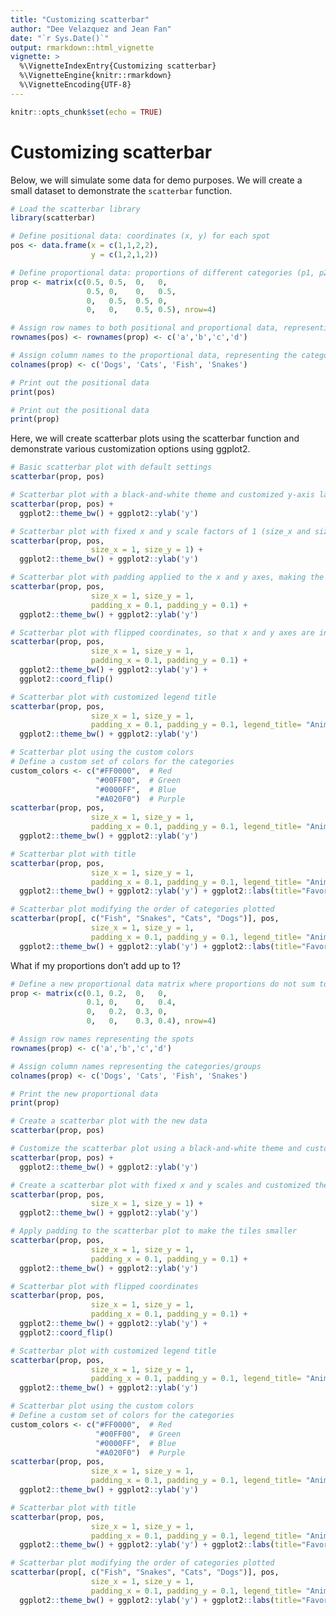 ```yaml
---
title: "Customizing scatterbar"
author: "Dee Velazquez and Jean Fan"
date: "`r Sys.Date()`"
output: rmarkdown::html_vignette
vignette: >
  %\VignetteIndexEntry{Customizing scatterbar}
  %\VignetteEngine{knitr::rmarkdown}
  %\VignetteEncoding{UTF-8}
---
```


```r
knitr::opts_chunk$set(echo = TRUE)
```
# Customizing scatterbar

Below, we will simulate some data for demo purposes. We will create a small dataset to demonstrate the `scatterbar` function.

```r

# Load the scatterbar library
library(scatterbar)

# Define positional data: coordinates (x, y) for each spot
pos <- data.frame(x = c(1,1,2,2),
                  y = c(1,2,1,2))

# Define proportional data: proportions of different categories (p1, p2, p3, p4) at each spot
prop <- matrix(c(0.5, 0.5,  0,   0,
                 0.5, 0,    0,   0.5,
                 0,   0.5,  0.5, 0,
                 0,   0,    0.5, 0.5), nrow=4)

# Assign row names to both positional and proportional data, representing the spot identifiers
rownames(pos) <- rownames(prop) <- c('a','b','c','d')

# Assign column names to the proportional data, representing the categories/groups
colnames(prop) <- c('Dogs', 'Cats', 'Fish', 'Snakes')

# Print out the positional data
print(pos)

# Print out the positional data
print(prop)
```

Here, we will create scatterbar plots using the scatterbar function and demonstrate various customization options using ggplot2.

```r

# Basic scatterbar plot with default settings
scatterbar(prop, pos)

# Scatterbar plot with a black-and-white theme and customized y-axis label
scatterbar(prop, pos) +
  ggplot2::theme_bw() + ggplot2::ylab('y')

# Scatterbar plot with fixed x and y scale factors of 1 (size_x and size_y)
scatterbar(prop, pos, 
                  size_x = 1, size_y = 1) +
  ggplot2::theme_bw() + ggplot2::ylab('y')

# Scatterbar plot with padding applied to the x and y axes, making the tiles slightly smaller
scatterbar(prop, pos, 
                  size_x = 1, size_y = 1, 
                  padding_x = 0.1, padding_y = 0.1) +
  ggplot2::theme_bw() + ggplot2::ylab('y')

# Scatterbar plot with flipped coordinates, so that x and y axes are interchanged
scatterbar(prop, pos, 
                  size_x = 1, size_y = 1, 
                  padding_x = 0.1, padding_y = 0.1) +
  ggplot2::theme_bw() + ggplot2::ylab('y') + 
  ggplot2::coord_flip()

# Scatterbar plot with customized legend title
scatterbar(prop, pos, 
                  size_x = 1, size_y = 1, 
                  padding_x = 0.1, padding_y = 0.1, legend_title= "Animals") +
  ggplot2::theme_bw() + ggplot2::ylab('y')

# Scatterbar plot using the custom colors
# Define a custom set of colors for the categories
custom_colors <- c("#FF0000",  # Red
                   "#00FF00",  # Green
                   "#0000FF",  # Blue
                   "#A020F0")  # Purple
scatterbar(prop, pos, 
                  size_x = 1, size_y = 1, 
                  padding_x = 0.1, padding_y = 0.1, legend_title= "Animals", colors=custom_colors) +
  ggplot2::theme_bw() + ggplot2::ylab('y')

# Scatterbar plot with title
scatterbar(prop, pos, 
                  size_x = 1, size_y = 1, 
                  padding_x = 0.1, padding_y = 0.1, legend_title= "Animals", colors=custom_colors) +
  ggplot2::theme_bw() + ggplot2::ylab('y') + ggplot2::labs(title="Favorite Animals Among Classrooms")

# Scatterbar plot modifying the order of categories plotted 
scatterbar(prop[, c("Fish", "Snakes", "Cats", "Dogs")], pos, 
                  size_x = 1, size_y = 1, 
                  padding_x = 0.1, padding_y = 0.1, legend_title= "Animals", colors=custom_colors) +
  ggplot2::theme_bw() + ggplot2::ylab('y') + ggplot2::labs(title="Favorite Animals Among Classrooms")
```

What if my proportions don't add up to 1?

```r
# Define a new proportional data matrix where proportions do not sum to 1
prop <- matrix(c(0.1, 0.2,  0,   0,
                 0.1, 0,    0,   0.4,
                 0,   0.2,  0.3, 0,
                 0,   0,    0.3, 0.4), nrow=4)

# Assign row names representing the spots
rownames(prop) <- c('a','b','c','d')

# Assign column names representing the categories/groups
colnames(prop) <- c('Dogs', 'Cats', 'Fish', 'Snakes')

# Print the new proportional data
print(prop)

# Create a scatterbar plot with the new data
scatterbar(prop, pos)

# Customize the scatterbar plot using a black-and-white theme and customized y-axis label
scatterbar(prop, pos) +
  ggplot2::theme_bw() + ggplot2::ylab('y')

# Create a scatterbar plot with fixed x and y scales and customized theme
scatterbar(prop, pos, 
                  size_x = 1, size_y = 1) +
  ggplot2::theme_bw() + ggplot2::ylab('y')

# Apply padding to the scatterbar plot to make the tiles smaller
scatterbar(prop, pos, 
                  size_x = 1, size_y = 1, 
                  padding_x = 0.1, padding_y = 0.1) +
  ggplot2::theme_bw() + ggplot2::ylab('y')

# Scatterbar plot with flipped coordinates
scatterbar(prop, pos, 
                  size_x = 1, size_y = 1, 
                  padding_x = 0.1, padding_y = 0.1) +
  ggplot2::theme_bw() + ggplot2::ylab('y') + 
  ggplot2::coord_flip()

# Scatterbar plot with customized legend title
scatterbar(prop, pos, 
                  size_x = 1, size_y = 1, 
                  padding_x = 0.1, padding_y = 0.1, legend_title= "Animals") +
  ggplot2::theme_bw() + ggplot2::ylab('y')

# Scatterbar plot using the custom colors
# Define a custom set of colors for the categories
custom_colors <- c("#FF0000",  # Red
                   "#00FF00",  # Green
                   "#0000FF",  # Blue
                   "#A020F0")  # Purple
scatterbar(prop, pos, 
                  size_x = 1, size_y = 1, 
                  padding_x = 0.1, padding_y = 0.1, legend_title= "Animals", colors=custom_colors) +
  ggplot2::theme_bw() + ggplot2::ylab('y')

# Scatterbar plot with title
scatterbar(prop, pos, 
                  size_x = 1, size_y = 1, 
                  padding_x = 0.1, padding_y = 0.1, legend_title= "Animals", colors=custom_colors) +
  ggplot2::theme_bw() + ggplot2::ylab('y') + ggplot2::labs(title="Favorite Animals Among Classrooms")

# Scatterbar plot modifying the order of categories plotted 
scatterbar(prop[, c("Fish", "Snakes", "Cats", "Dogs")], pos, 
                  size_x = 1, size_y = 1, 
                  padding_x = 0.1, padding_y = 0.1, legend_title= "Animals", colors=custom_colors) +
  ggplot2::theme_bw() + ggplot2::ylab('y') + ggplot2::labs(title="Favorite Animals Among Classrooms")
```

